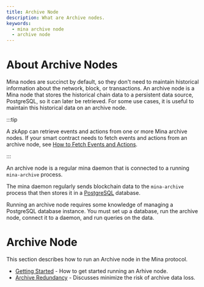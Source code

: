 ```yaml
---
title: Archive Node
description: What are Archive nodes.
keywords:
  - mina archive node
  - archive node
---
```


# About Archive Nodes

Mina nodes are succinct by default, so they don't need to maintain historical information about the network, block, or transactions. An archive node is a Mina node that stores the historical chain data to a persistent data source, PostgreSQL, so it can later be retrieved. For some use cases, it is useful to maintain this historical data on an archive node.

:::tip

A zkApp can retrieve events and actions from one or more Mina archive nodes. If your smart contract needs to fetch events and actions from an archive node, see [How to Fetch Events and Actions](../../zkapps/o1js/fetch-events-and-actions).

:::

An archive node is a regular mina daemon that is connected to a running `mina-archive` process.

The mina daemon regularly sends blockchain data to the `mina-archive` process that then stores it in a [PostgreSQL](https://www.postgresql.org/) database.

Running an archive node requires some knowledge of managing a PostgreSQL database instance. You must set up a database, run the archive node, connect it to a daemon, and run queries on the data.

# Archive Node

This section describes how to run an Archive node in the Mina protocol.

- [Getting Started](archive-nodes/getting-started) - How to get started running an Arhive node.
- [Archive Redundancy](archive-nodes/archive-redundancy) - Discusses minimize the risk of archive data loss.

